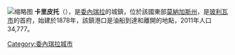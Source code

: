 {{unreferenced|time=2018-07-23T08:14:52+00:00}}
{{Coord|10|6|40|N|63|6|17|W|display=title}}
[[File:Monumento_al_Nazareno_en_Caripito.jpg|缩略图]]
'''卡里皮托'''（{{lang-es|Caripito}}），是[[委內瑞拉|委內瑞拉]]的城鎮，位於該國東部[[莫納加斯州|莫納加斯州]]，是[[玻利瓦市_(法爾孔州)|玻利瓦市]]的首府，始建於1878年，該鎮港口是油船到達和離開的地點，2011年人口34,777。

{{Venezuela-geo-stub}}
[[Category:委內瑞拉城市|Category:委內瑞拉城市]]